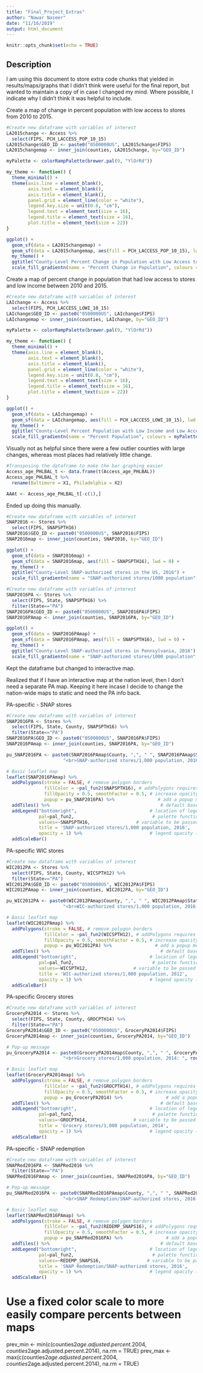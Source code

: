 ```yaml
---
title: "Final_Project_Extras"
author: "Nawar Naseer"
date: "11/16/2019"
output: html_document
---
```


```r
knitr::opts_chunk$set(echo = TRUE)
```

## Description
I am using this document to store extra code chunks that yielded in results/maps/graphs that I didn't think were useful for the final report, but wanted to maintain a copy of in case I changed my mind. Where possible, I indicate why I didn't think it was helpful to include. 

Create a map of change in percent population with low access to stores from 2010 to 2015. 
```r
#Create new dataframe with variables of interest
LA2015change <- Access %>%
  select(FIPS, PCH_LACCESS_POP_10_15)
LA2015change$GEO_ID <- paste0("0500000US", LA2015change$FIPS)
LA2015changemap <- inner_join(counties, LA2015change, by="GEO_ID")

myPalette <- colorRampPalette(brewer.pal(9, "YlOrRd"))

my_theme <- function() {
  theme_minimal() +                                  
  theme(axis.line = element_blank(),                 
        axis.text = element_blank(),                 
        axis.title = element_blank(),
        panel.grid = element_line(color = "white"),  
        legend.key.size = unit(0.8, "cm"),          
        legend.text = element_text(size = 16),       
        legend.title = element_text(size = 16),
        plot.title = element_text(size = 22))      
}

ggplot() +
  geom_sf(data = LA2015changemap) + 
  geom_sf(data = LA2015changemap, aes(fill = PCH_LACCESS_POP_10_15), lwd = 0) +
  my_theme() +
  ggtitle("County-Level Percent Change in Population with Low Access to Stores in the US 2010-2015") +
  scale_fill_gradientn(name = "Percent Change in Population", colours = myPalette(100))
```

Create a map of percent change in population that had low access to stores and low income between 2010 and 2015.
```r
#Create new dataframe with variables of interest
LAIchange <- Access %>%
  select(FIPS, PCH_LACCESS_LOWI_10_15)
LAIchange$GEO_ID <- paste0("0500000US", LAIchange$FIPS)
LAIchangemap <- inner_join(counties, LAIchange, by="GEO_ID")

myPalette <- colorRampPalette(brewer.pal(9, "YlOrRd"))

my_theme <- function() {
  theme_minimal() +                                  
  theme(axis.line = element_blank(),                 
        axis.text = element_blank(),                 
        axis.title = element_blank(),
        panel.grid = element_line(color = "white"),  
        legend.key.size = unit(0.8, "cm"),          
        legend.text = element_text(size = 16),       
        legend.title = element_text(size = 16),
        plot.title = element_text(size = 22))      
}

ggplot() +
  geom_sf(data = LAIchangemap) + 
  geom_sf(data = LAIchangemap, aes(fill = PCH_LACCESS_LOWI_10_15), lwd = 0) +
  my_theme() +
  ggtitle("County-Level Percent Population with Low Income and Low Access to Stores in the US in 2015") +
  scale_fill_gradientn(name = "Percent Population", colours = myPalette(100))
```
Visually not as helpful since there were a few outlier counties with large changes, whereas most places had relatively little change.

```r
#Transposing the dataframe to make the bar graphing easier
Access_age_PHLBAL_t <- data.frame(t(Access_age_PHLBAL))
Access_age_PHLBAL_t %>%
  rename(Baltimore = X1, Philadelphia = X2)

AAAt <- Access_age_PHLBAL_t[-c(1),] 
```
Ended up doing this manually.

```r
#Create new dataframe with variables of interest
SNAP2016 <- Stores %>%
  select(FIPS, SNAPSPTH16)
SNAP2016$GEO_ID <- paste0("0500000US", SNAP2016$FIPS)
SNAP2016map <- inner_join(counties, SNAP2016, by="GEO_ID")

ggplot() +
  geom_sf(data = SNAP2016map) + 
  geom_sf(data = SNAP2016map, aes(fill = SNAPSPTH16), lwd = 0) +
  my_theme() +
  ggtitle("County-Level SNAP-authorized stores in the US, 2016") +
  scale_fill_gradientn(name = "SNAP-authorized stores/1000 population", colours = myPalette(100))
```

```r
#Create new dataframe with variables of interest
SNAP2016PA <- Stores %>%
  select(FIPS, State, SNAPSPTH16) %>%
  filter(State=="PA")
SNAP2016PA$GEO_ID <- paste0("0500000US", SNAP2016PA$FIPS)
SNAP2016PAmap <- inner_join(counties, SNAP2016PA, by="GEO_ID")

ggplot() +
  geom_sf(data = SNAP2016PAmap) + 
  geom_sf(data = SNAP2016PAmap, aes(fill = SNAPSPTH16), lwd = 0) +
  my_theme() +
  ggtitle("County-Level SNAP-authorized stores in Pennsylvania, 2016") +
  scale_fill_gradientn(name = "SNAP-authorized stores/1000 population", colours = myPalette(100))
```
Kept the dataframe but changed to interactive map. 

Realized that if I have an interactive map at the nation level, then I don't need a separate PA map. Keeping it here incase I decide to change the nation-wide maps to static and need the PA info back.

PA-specific - SNAP stores
```r
#Create new dataframe with variables of interest
SNAP2016PA <- Stores %>%
  select(FIPS, State, County, SNAPSPTH16) %>%
  filter(State=="PA")
SNAP2016PA$GEO_ID <- paste0("0500000US", SNAP2016PA$FIPS)
SNAP2016PAmap <- inner_join(counties, SNAP2016PA, by="GEO_ID")

pu_SNAP2016PA <- paste0(SNAP2016PAmap$County, ",", " ", SNAP2016PAmap$State,  # paste0 to append tract name with other relevant text
                     "<br>SNAP-authorized stores/1,000 population, 2016: ", round(SNAP2016PAmap$SNAPSPTH16, 1))

# Basic leaflet map
leaflet(SNAP2016PAmap) %>%
  addPolygons(stroke = FALSE, # remove polygon borders
              fillColor = ~pal_fun2(SNAPSPTH16), # addPolygons requires variable and a pass to a palette function  
              fillOpacity = 0.5, smoothFactor = 0.5, # increase opacity and resolution
              popup = pu_SNAP2016PA) %>%                # add a popup message
  addTiles() %>%                                         # default basemap
  addLegend("bottomright",                           # location of legend
            pal=pal_fun2,                             # palette function
            values=~SNAPSPTH16,                 # variable to be passed to palette function
            title = 'SNAP-authorized stores/1,000 population, 2016',                  # legend title
            opacity = 1) %>%                         # legend opacity (1 = completely opaque)
  addScaleBar()
```

PA-specific WIC stores
```r
#Create new dataframe with variables of interest
WIC2012PA <- Stores %>%
  select(FIPS, State, County, WICSPTH12) %>%
  filter(State=="PA")
WIC2012PA$GEO_ID <- paste0("0500000US", WIC2012PA$FIPS)
WIC2012PAmap <- inner_join(counties, WIC2012PA, by="GEO_ID")

pu_WIC2012PA <- paste0(WIC2012PAmap$County, ",", " ", WIC2012PAmap$State,  # paste0 to append tract name with other relevant text
                     "<br>WIC-authorized stores/1,000 population, 2016: ", round(WIC2012PAmap$WICSPTH12, 1))

# Basic leaflet map
leaflet(WIC2012PAmap) %>%
  addPolygons(stroke = FALSE, # remove polygon borders
              fillColor = ~pal_fun2(WICSPTH12), # addPolygons requires variable and a pass to a palette function  
              fillOpacity = 0.5, smoothFactor = 0.5, # increase opacity and resolution
              popup = pu_WIC2012PA) %>%                # add a popup message
  addTiles() %>%                                         # default basemap
  addLegend("bottomright",                           # location of legend
            pal=pal_fun2,                             # palette function
            values=~WICSPTH12,                 # variable to be passed to palette function
            title = 'WIC-authorized stores/1,000 population, 2012',                  # legend title
            opacity = 1) %>%                         # legend opacity (1 = completely opaque)
  addScaleBar()
```

PA-specific Grocery stores
```r
#Create new dataframe with variables of interest
GroceryPA2014 <- Stores %>%
  select(FIPS, State, County, GROCPTH14) %>%
  filter(State=="PA")
GroceryPA2014$GEO_ID <- paste0("0500000US", GroceryPA2014$FIPS)
GroceryPA2014map <- inner_join(counties, GroceryPA2014, by="GEO_ID")

# Pop-up message
pu_GroceryPA2014 <- paste0(GroceryPA2014map$County, ",", " ", GroceryPA2014map$State,  # paste0 to append tract name with other relevant text 
                     "<br>Grocery stores/1,000 population, 2014: ", round(GroceryPA2014map$GROCPTH14, 1))

# Basic leaflet map
leaflet(GroceryPA2014map) %>%
  addPolygons(stroke = FALSE, # remove polygon borders
              fillColor = ~pal_fun2(GROCPTH14), # addPolygons requires variable and a pass to a palette function  
              fillOpacity = 0.5, smoothFactor = 0.5, # increase opacity and resolution
              popup = pu_GroceryPA2014) %>%                # add a popup message
  addTiles() %>%                                         # default basemap
  addLegend("bottomright",                           # location of legend
            pal=pal_fun2,                             # palette function
            values=~GROCPTH14,                 # variable to be passed to palette function
            title = 'Grocery stores/1,000 population, 2014',                  # legend title
            opacity = 1) %>%                         # legend opacity (1 = completely opaque)
  addScaleBar()
```

PA-specific - SNAP redemption
```r
#Create new dataframe with variables of interest
SNAPRed2016PA <- SNAPRed2016 %>%
  filter(State=="PA")
SNAPRed2016PAmap <- inner_join(counties, SNAPRed2016PA, by="GEO_ID")

# Pop-up message
pu_SNAPRed2016PA <- paste0(SNAPRed2016PAmap$County, ",", " ", SNAPRed2016PAmap$State,  # paste0 to append tract name with other relevant text 
                     "<br>SNAP Redemption/SNAP-authorized stores, 2016: ", round(SNAPRed2016PAmap$REDEMP_SNAPS16, 1))

# Basic leaflet map
leaflet(SNAPRed2016PAmap) %>%
  addPolygons(stroke = FALSE, # remove polygon borders
              fillColor = ~pal_fun2(REDEMP_SNAPS16), # addPolygons requires variable and a pass to a palette function  
              fillOpacity = 0.5, smoothFactor = 0.5, # increase opacity and resolution
              popup = pu_SNAPRed2016PA) %>%                # add a popup message
  addTiles() %>%                                         # default basemap
  addLegend("bottomright",                           # location of legend
            pal=pal_fun2,                             # palette function
            values=~REDEMP_SNAPS16,                 # variable to be passed to palette function
            title = 'SNAP Redemption/SNAP-authorized stores, 2016',                  # legend title
            opacity = 1) %>%                         # legend opacity (1 = completely opaque)
  addScaleBar()
```
# Use a fixed color scale to more easily compare percents between maps 
prev_min <- min(c(counties2$age.adjusted.percent.2004, counties2$age.adjusted.percent.2014), na.rm = TRUE)
prev_max <- max(c(counties2$age.adjusted.percent.2004, counties2$age.adjusted.percent.2014), na.rm = TRUE)
